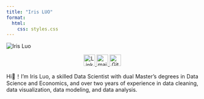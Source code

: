 ```yaml
---
title: "Iris LUO"
format: 
  html:
    css: styles.css
---
```


<div class="container">
  <img src="img/home.png" alt="Iris Luo" />
  <div style="text-align: center">
  <a href="https://www.linkedin.com/in/iris-luo/" rel="nofollow noreferrer">
    <img src="https://upload.wikimedia.org/wikipedia/commons/c/ca/LinkedIn_logo_initials.png" alt="LinkedIn" width="30" height="auto">
  </a>
  <a href="mailto:iris0614ubc@gmail.com" rel="nofollow noreferrer">
    <img src="https://upload.wikimedia.org/wikipedia/commons/thumb/e/ec/Circle-icons-mail.svg/800px-Circle-icons-mail.svg.png" alt="mail" width="30" height="auto">
  </a>
  <a href="https://github.com/iris0614" rel="nofollow noreferrer">
    <img src="https://upload.wikimedia.org/wikipedia/commons/9/91/Octicons-mark-github.svg" alt="GitHub" width="30" height="auto">
  </a>
</div>
  <p style="text-align: justify;">
  Hi👋！I’m Iris Luo, a skilled Data Scientist with dual Master's degrees in Data Science and Economics, and over two years of experience in data cleaning, data visualization, data modeling, and data analysis.
</p>
</div>






